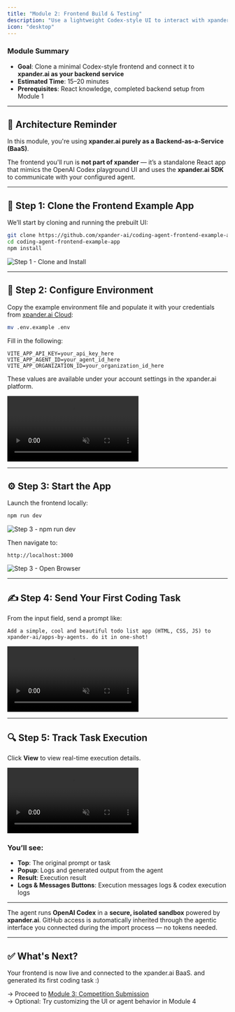 ```yaml
---
title: "Module 2: Frontend Build & Testing"
description: "Use a lightweight Codex-style UI to interact with xpander.ai as a Backend-as-a-Service"
icon: "desktop"
---
```


<Note>

### **Module Summary**

- **Goal**: Clone a minimal Codex-style frontend and connect it to **xpander.ai as your backend service**
- **Estimated Time**: 15–20 minutes  
- **Prerequisites**: React knowledge, completed backend setup from Module 1

</Note>

---

## 🧠 Architecture Reminder

In this module, you're using **xpander.ai purely as a Backend-as-a-Service (BaaS)**.

The frontend you'll run is **not part of xpander** — it’s a standalone React app that mimics the OpenAI Codex playground UI and uses the **xpander.ai SDK** to communicate with your configured agent.

---

## 🧱 Step 1: Clone the Frontend Example App

We’ll start by cloning and running the prebuilt UI:

```bash
git clone https://github.com/xpander-ai/coding-agent-frontend-example-app.git
cd coding-agent-frontend-example-app
npm install
````

![Step 1 - Clone and Install](/images/workshops/git-clone.png)

---

## 🔐 Step 2: Configure Environment

Copy the example environment file and populate it with your credentials from [xpander.ai Cloud](https://app.xpander.ai):

```bash
mv .env.example .env
```

Fill in the following:

```env
VITE_APP_API_KEY=your_api_key_here
VITE_APP_AGENT_ID=your_agent_id_here
VITE_APP_ORGANIZATION_ID=your_organization_id_here
```

These values are available under your account settings in the xpander.ai platform.

<Frame>
  <video
    autoPlay
    muted
    loop
    playsInline
    className="w-full aspect-video"
    src="https://assets.xpanderai.io/workshops/videos/settings-api-keys.mp4"
  ></video>
</Frame>

---

## ⚙️ Step 3: Start the App

Launch the frontend locally:

```bash
npm run dev
```
![Step 3 - npm run dev](/images/workshops/swe-npm-run-dev.png)

Then navigate to:

```
http://localhost:3000
```

![Step 3 - Open Browser](/images/workshops/swe-blank-tasks-manager.png)

---

## ✍️ Step 4: Send Your First Coding Task

From the input field, send a prompt like:

```text
Add a simple, cool and beautiful todo list app (HTML, CSS, JS) to xpander-ai/apps-by-agents. do it in one-shot!
```

<Frame>
  <video
    autoPlay
    muted
    loop
    playsInline
    className="w-full aspect-video"
    src="https://assets.xpanderai.io/workshops/videos/swe-send-task.mp4"
  ></video>
</Frame>

---

## 🔍 Step 5: Track Task Execution

Click **View** to view real-time execution details.

<Frame>
  <video
    autoPlay
    muted
    loop
    playsInline
    className="w-full aspect-video"
    src="https://assets.xpanderai.io/workshops/videos/swe-track-result.mp4"
  ></video>
</Frame>

### You’ll see:

* **Top**: The original prompt or task
* **Popup**: Logs and generated output from the agent
* **Result**: Execution result
* **Logs & Messages Buttons**: Execution messages logs & codex execution logs

---

<Tip>

The agent runs **OpenAI Codex** in a **secure, isolated sandbox** powered by **xpander.ai**.
GitHub access is automatically inherited through the agentic interface you connected during the import process — no tokens needed.

</Tip>

---

## ✅ What's Next?

Your frontend is now live and connected to the xpander.ai BaaS. and generated its first coding task :)

→ Proceed to [Module 3: Competition Submission](#)<br/>
→ Optional: Try customizing the UI or agent behavior in Module 4
